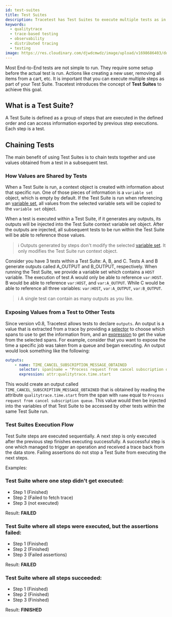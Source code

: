 ```yaml
---
id: test-suites
title: Test Suites
description: Tracetest has Test Suites to execute multiple tests as in sequence. A Test Suite is defined as a group of steps that are executed in the defined order and can access information exported by previous step executions. Each step is a test.
keywords:
  - qualitytrace
  - trace-based testing
  - observability
  - distributed tracing
  - testing
image: https://res.cloudinary.com/djwdcmwdz/image/upload/v1698686403/docs/Blog_Thumbnail_14_rsvkmo.jpg
---
```


Most End-to-End tests are not simple to run. They require some setup before the actual test is run. Actions like creating a new user, removing all items from a cart, etc. It is important that you can execute multiple steps as part of your Test Suite. Tracetest introduces the concept of **Test Suites** to achieve this goal.

## What is a Test Suite?
A Test Suite is defined as a group of steps that are executed in the defined order and can access information exported by previous step executions. Each step is a test.

## Chaining Tests
The main benefit of using Test Suites is to chain tests together and use values obtained from a test in a subsequent test.

### How Values are Shared by Tests
When a Test Suite is run, a context object is created with information about that specific run. One of those pieces of information is a `variable set` object, which is empty by default. If the Test Suite is run when referencing an [variable set](/concepts/variable-sets), all values from the selected variable sets will be copied to the `variable set` object.

When a test is executed within a Test Suite, if it generates any outputs, its outputs will be injected into the Test Suite context variable set object. After the outputs are injected, all subsequent tests to be run within the Test Suite will be able to reference those values.

> :information_source: Outputs generated by steps don't modify the selected [variable set](/concepts/variable-sets). It only modifies the Test Suite run context object.

Consider you have 3 tests within a Test Suite: A, B, and C. Tests A and B generate outputs called A_OUTPUT and B_OUTPUT, respectively. When running the Test Suite, we provide a variable set which contains a `HOST` variable. The execution of test A would only be able to reference `var:HOST`. B would be able to reference `var:HOST`, and `var:A_OUTPUT`. While C would be able to reference all three variables: `var:HOST`, `var:A_OUTPUT`, `var:B_OUTPUT`.

> :information_source: A single test can contain as many outputs as you like.

### Exposing Values from a Test to Other Tests
Since version v0.8, Tracetest allows tests to declare `outputs`. An output is a value that is extracted from a trace by providing a [selector](/concepts/selectors) to choose which spans to use to get the information from, and an [expression](/concepts/expressions) to get the value from the selected spans. For example, consider that you want to expose the time a specific job was taken from a queue and began executing. An output would look something like the following:

```yaml
outputs:
    - name: TIME_CANCEL_SUBSCRIPTION_MESSAGE_OBTAINED
      selector: span[name = "Process request from cancel subscription queue"]
      expression: attr:qualitytrace.time.start
```

This would create an output called `TIME_CANCEL_SUBSCRIPTION_MESSAGE_OBTAINED` that is obtained by reading the attribute `qualitytrace.time.start` from the span with `name` equal to `Process request from cancel subscription queue`. This value would then be injected into the variables of that Test Suite to be accessed by other tests within the same Test Suite run.

### Test Suites Execution Flow

Test Suite steps are executed sequentially. A next step is only executed after the previous step finishes executing successfully. A successful step is one which managed to trigger an operation and received a trace back from the data store. Failing assertions do not stop a Test Suite from executing the next steps.

Examples:

### Test Suite where one step didn't get executed:

* Step 1 (Finished)
* Step 2 (Failed to fetch trace)
* Step 3 (not executed)

Result: **FAILED**

### Test Suite where all steps were executed, but the assertions failed:
* Step 1 (Finished)
* Step 2 (Finished)
* Step 3 (Failed assertions)

Result: **FAILED**

### Test Suite where all steps succeeded:
* Step 1 (Finished)
* Step 2 (Finished)
* Step 3 (Finished)

Result: **FINISHED**
